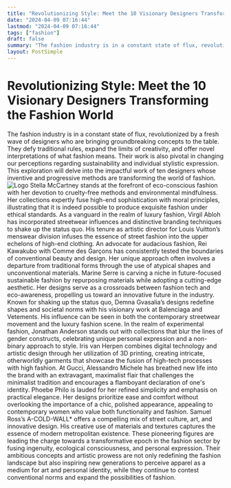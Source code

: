 ```yaml
---
title: "Revolutionizing Style: Meet the 10 Visionary Designers Transforming the Fashion World"
date: "2024-04-09 07:16:44"
lastmod: "2024-04-09 07:16:44"
tags: ["fashion"]
draft: false
summary: "The fashion industry is in a constant state of flux, revolutionized by a fresh wave of designers who are bringing groundbreaking concepts to the table. They defy traditional rules, expand the limits of creativity, and offer novel interpretations of what fashion means. Their work is also pivotal in changing our perceptions regarding sustainability and individual stylistic expression. This exploration will delve into the impactful work of ten designers whose inventive and progressive methods are transforming the world of fashion."
layout: PostSimple
---
```

# Revolutionizing Style: Meet the 10 Visionary Designers Transforming the Fashion World
The fashion industry is in a constant state of flux, revolutionized by a fresh wave of designers who are bringing groundbreaking concepts to the table. They defy traditional rules, expand the limits of creativity, and offer novel interpretations of what fashion means. Their work is also pivotal in changing our perceptions regarding sustainability and individual stylistic expression. This exploration will delve into the impactful work of ten designers whose inventive and progressive methods are transforming the world of fashion.
<img alt="Logo" src="https://cdn.seniorsselection.com/src_image/aa702146af6f77f0f8a14b3eef2dbb62.webp"/>
Stella McCartney stands at the forefront of eco-conscious fashion with her devotion to cruelty-free methods and environmental mindfulness. Her collections expertly fuse high-end sophistication with moral principles, illustrating that it is indeed possible to produce exquisite fashion under ethical standards.
As a vanguard in the realm of luxury fashion, Virgil Abloh has incorporated streetwear influences and distinctive branding techniques to shake up the status quo. His tenure as artistic director for Louis Vuitton’s menswear division infuses the essence of street fashion into the upper echelons of high-end clothing.
An advocate for audacious fashion, Rei Kawakubo with Comme des Garçons has consistently tested the boundaries of conventional beauty and design. Her unique approach often involves a departure from traditional forms through the use of atypical shapes and unconventional materials.
Marine Serre is carving a niche in future-focused sustainable fashion by repurposing materials while adopting a cutting-edge aesthetic. Her designs serve as a crossroads between fashion tech and eco-awareness, propelling us toward an innovative future in the industry.
Known for shaking up the status quo, Demna Gvasalia’s designs redefine shapes and societal norms with his visionary work at Balenciaga and Vetements. His influence can be seen in both the contemporary streetwear movement and the luxury fashion scene.
In the realm of experimental fashion, Jonathan Anderson stands out with collections that blur the lines of gender constructs, celebrating unique personal expression and a non-binary approach to style.
Iris van Herpen combines digital technology and artistic design through her utilization of 3D printing, creating intricate, otherworldly garments that showcase the fusion of high-tech processes with high fashion.
At Gucci, Alessandro Michele has breathed new life into the brand with an extravagant, maximalist flair that challenges the minimalist tradition and encourages a flamboyant declaration of one's identity.
Phoebe Philo is lauded for her refined simplicity and emphasis on practical elegance. Her designs prioritize ease and comfort without overlooking the importance of a chic, polished appearance, appealing to contemporary women who value both functionality and fashion.
Samuel Ross’s A-COLD-WALL* offers a compelling mix of street culture, art, and innovative design. His creative use of materials and textures captures the essence of modern metropolitan existence.
These pioneering figures are leading the charge towards a transformative epoch in the fashion sector by fusing ingenuity, ecological consciousness, and personal expression. Their ambitious concepts and artistic prowess are not only redefining the fashion landscape but also inspiring new generations to perceive apparel as a medium for art and personal identity, while they continue to contest conventional norms and expand the possibilities of fashion.
        